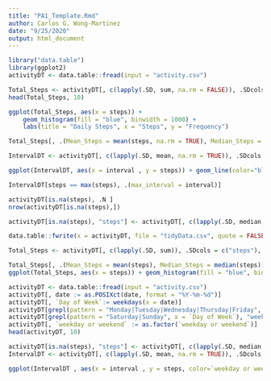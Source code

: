 ---
title: "PA1_Template.Rmd"
author: Carlos G. Wong-Martinez
date: "9/25/2020"
output: html_document
---
```{r Reading the data}
library("data.table")
library(ggplot2)
activityDT <- data.table::fread(input = "activity.csv")
```

```{r What is mean total number of steps taken per day?}
Total_Steps <- activityDT[, c(lapply(.SD, sum, na.rm = FALSE)), .SDcols = c("steps"), by = .(date)] 
head(Total_Steps, 10)
```

```{r histogram of the total number of steps taken each day (1)}
ggplot(Total_Steps, aes(x = steps)) +
    geom_histogram(fill = "blue", binwidth = 1000) +
    labs(title = "Daily Steps", x = "Steps", y = "Frequency")
```

```{r mean and median of the total number of steps taken per day}
Total_Steps[, .(Mean_Steps = mean(steps, na.rm = TRUE), Median_Steps = median(steps, na.rm = TRUE))]
```

```{r time series plot of the 5-minute interval (x-axis) and the average number of steps taken, averaged across all days (y-axis)}
IntervalDT <- activityDT[, c(lapply(.SD, mean, na.rm = TRUE)), .SDcols = c("steps"), by = .(interval)] 

ggplot(IntervalDT, aes(x = interval , y = steps)) + geom_line(color="blue", size=1) + labs(title = "Avg. Daily Steps", x = "Interval", y = "Avg. Steps per day")
```

```{r 5-minute interval, on average across all the days in the dataset, that contains the maximum number of steps}
IntervalDT[steps == max(steps), .(max_interval = interval)]
```

```{r total number of missing values in the dataset (i.e. the total number of rows with NAS)}
activityDT[is.na(steps), .N ]
nrow(activityDT[is.na(steps),])
```

```{r strategy for filling in all of the missing values in the dataset: Filling in missing values with median of dataset}
activityDT[is.na(steps), "steps"] <- activityDT[, c(lapply(.SD, median, na.rm = TRUE)), .SDcols = c("steps")]
```

```{r original dataset but with the missing data filled in}
data.table::fwrite(x = activityDT, file = "tidyData.csv", quote = FALSE)
```

```{r histogram of the total number of steps taken each day (2)}
Total_Steps <- activityDT[, c(lapply(.SD, sum)), .SDcols = c("steps"), by = .(date)] 
```

```{r mean and median total number of steps taken per day}
Total_Steps[, .(Mean_Steps = mean(steps), Median_Steps = median(steps))]
ggplot(Total_Steps, aes(x = steps)) + geom_histogram(fill = "blue", binwidth = 1000) + labs(title = "Daily Steps", x = "Steps", y = "Frequency")
```

```{r differences in activity patterns between weekdays and weekends}
activityDT <- data.table::fread(input = "activity.csv")
activityDT[, date := as.POSIXct(date, format = "%Y-%m-%d")]
activityDT[, `Day of Week`:= weekdays(x = date)]
activityDT[grepl(pattern = "Monday|Tuesday|Wednesday|Thursday|Friday", x = `Day of Week`), "weekday or weekend"] <- "weekday"
activityDT[grepl(pattern = "Saturday|Sunday", x = `Day of Week`), "weekday or weekend"] <- "weekend"
activityDT[, `weekday or weekend` := as.factor(`weekday or weekend`)]
head(activityDT, 10)
```

```{r panel plot containing a time series plot of the 5-minute interval (x-axis) and the average number of steps taken, averaged across all weekday days or weekend days (y-axis)}
activityDT[is.na(steps), "steps"] <- activityDT[, c(lapply(.SD, median, na.rm = TRUE)), .SDcols = c("steps")]
IntervalDT <- activityDT[, c(lapply(.SD, mean, na.rm = TRUE)), .SDcols = c("steps"), by = .(interval, `weekday or weekend`)] 

ggplot(IntervalDT , aes(x = interval , y = steps, color=`weekday or weekend`)) + geom_line() + labs(title = "Avg. Daily Steps by Weektype", x = "Interval", y = "No. of Steps") + facet_wrap(~`weekday or weekend` , ncol = 1, nrow=2)
```